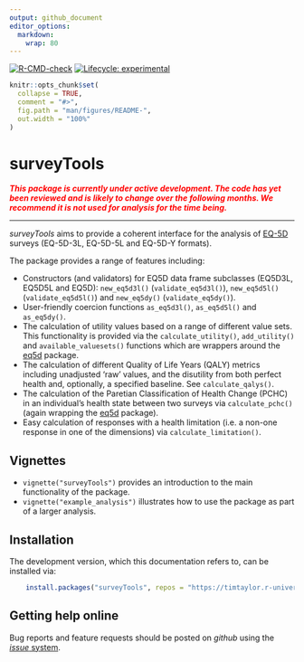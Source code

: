 ```yaml
---
output: github_document
editor_options: 
  markdown: 
    wrap: 80
---
```


<!-- README.md is generated from README.Rmd. Please edit that file -->

<!-- badges: start -->
[![R-CMD-check](https://github.com/TimTaylor/surveyTools/workflows/R-CMD-check/badge.svg)](https://github.com/TimTaylor/surveyTools/actions){.pkgdown-devel}
[![Lifecycle: experimental](https://img.shields.io/badge/lifecycle-experimental-orange.svg)](https://lifecycle.r-lib.org/articles/stages.html#experimental)
<!-- badges: end -->

```r
knitr::opts_chunk$set(
  collapse = TRUE,
  comment = "#>",
  fig.path = "man/figures/README-",
  out.width = "100%"
)
```

# surveyTools

<span style="color:red"> ***This package is currently under active development. The code has yet been reviewed and is likely to change over the following months. We recommend it is not used for analysis for the time being.***  </span>

---

*surveyTools* aims to provide a coherent interface for the analysis of
[EQ-5D](https://euroqol.org/eq-5d-instruments) surveys (EQ-5D-3L, EQ-5D-5L and
EQ-5D-Y formats).

The package provides a range of features including:

-   Constructors (and validators) for EQ5D data frame subclasses (EQ5D3L, EQ5D5L
    and EQ5D): `new_eq5d3l()` (`validate_eq5d3l()`), `new_eq5d5l()`
    (`validate_eq5d5l()`) and `new_eq5dy()` (`validate_eq5dy()`).
-   User-friendly coercion functions `as_eq5d3l()`, `as_eq5d5l()` and
    `as_eq5dy()`.
-   The calculation of utility values based on a range of different value sets.
    This functionality is provided via the `calculate_utility()`,
    `add_utility()` and `available_valuesets()` functions which are wrappers
    around the [eq5d](https://cran.r-project.org/package=eq5d) package.
-   The calculation of different Quality of Life Years (QALY) metrics including
    unadjusted 'raw' values, and the disutility from both perfect health and,
    optionally, a specified baseline. See `calculate_qalys()`.
-   The calculation of the Paretian Classification of Health Change (PCHC) in an
    individual's health state between two surveys via `calculate_pchc()` (again
    wrapping the [eq5d](https://cran.r-project.org/package=eq5d) package).
-   Easy calculation of responses with a health limitation (i.e. a non-one
    response in one of the dimensions) via `calculate_limitation()`.

## Vignettes

- `vignette("surveyTools")` provides an introduction to the main functionality
  of the package.
- `vignette("example_analysis")` illustrates how to use the package as part of a
  larger analysis.
  

## Installation

The development version, which this documentation refers to, can be installed
via:


::: {.pkgdown-devel}
```r
    install.packages("surveyTools", repos = "https://timtaylor.r-universe.dev")
```
:::


## Getting help online

Bug reports and feature requests should be posted on *github* using the [*issue*
system](https://github.com/TimTaylor/surveyTools/issues).


